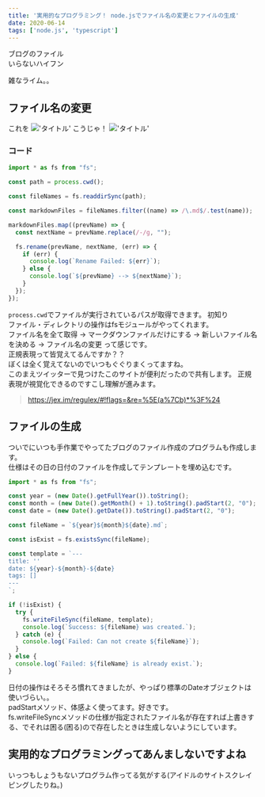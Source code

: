 ```yaml
---
title: '実用的なプログラミング！ node.jsでファイル名の変更とファイルの生成'
date: 2020-06-14
tags: ['node.js', 'typescript']
---
```


ブログのファイル\
いらないハイフン

雑なライム。。

## ファイル名の変更

これを !['タイトル'](./images/20200614-1.png) こうじゃ！ !['タイトル'](./images/20200614-2.png)

### コード

```typescript
import * as fs from "fs";

const path = process.cwd();

const fileNames = fs.readdirSync(path);

const markdownFiles = fileNames.filter((name) => /\.md$/.test(name));

markdownFiles.map((prevName) => {
  const nextName = prevName.replace(/-/g, "");

  fs.rename(prevName, nextName, (err) => {
    if (err) {
      console.log(`Rename Failed: ${err}`);
    } else {
      console.log(`${prevName} --> ${nextName}`);
    }
  });
});
```

`process.cwd`でファイルが実行されているパスが取得できます。 初知り\
ファイル・ディレクトリの操作はfsモジュールがやってくれます。\
ファイル名を全て取得 -> マークダウンファイルだけにする -> 新しいファイル名を決める -> ファイル名の変更 って感じです。\
正規表現って皆覚えてるんですか？？\
ぼくは全く覚えてないのでいつもぐぐりまくってますね。\
このまえツイッターで見つけたこのサイトが便利だったので共有します。 正規表現が視覚化できるのですこし理解が進みます。

> https://jex.im/regulex/#!flags=&re=%5E(a%7Cb)*%3F%24

## ファイルの生成

ついでにいつも手作業でやってたブログのファイル作成のプログラムも作成します。\
仕様はその日の日付のファイルを作成してテンプレートを埋め込むです。

```typescript
import * as fs from "fs";

const year = (new Date().getFullYear()).toString();
const month = (new Date().getMonth() + 1).toString().padStart(2, "0");
const date = (new Date().getDate()).toString().padStart(2, "0");

const fileName = `${year}${month}${date}.md`;

const isExist = fs.existsSync(fileName);

const template = `---
title: ''
date: ${year}-${month}-${date}
tags: []
---
`;

if (!isExist) {
  try {
    fs.writeFileSync(fileName, template);
    console.log(`Success: ${fileName} was created.`);
  } catch (e) {
    console.log(`Failed: Can not create ${fileName}`);
  }
} else {
  console.log(`Failed: ${fileName} is already exist.`);
}
```

日付の操作はそろそろ慣れてきましたが、やっぱり標準のDateオブジェクトは使いづらい。。\
padStartメソッド、体感よく使ってます。好きです。\
fs.writeFileSyncメソッドの仕様が指定されたファイル名が存在すれば上書きする、でそれは困る(困る)ので存在したときは生成しないようにしています。

## 実用的なプログラミングってあんましないですよね

いっつもしょうもないプログラム作ってる気がする(アイドルのサイトスクレイピングしたりね。)
